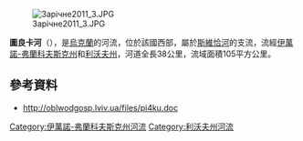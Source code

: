 [[Image:Зарічне2011_3.JPG|right]]

'''圖良卡河'''（{{lang-uk|Тур'янка}}），是[[烏克蘭|烏克蘭]]的河流，位於該國西部，屬於[[斯維恰河|斯維恰河]]的支流，流經[[伊萬諾-弗蘭科夫斯克州|伊萬諾-弗蘭科夫斯克州]]和[[利沃夫州|利沃夫州]]，河道全長38公里，流域面積105平方公里。

==參考資料==
* http://oblwodgosp.lviv.ua/files/pi4ku.doc{{dead link|date=2017年12月 |bot=InternetArchiveBot |fix-attempted=yes }}

{{DEFAULTSORT:Тур'янка}}
[[Category:伊萬諾-弗蘭科夫斯克州河流|Category:伊萬諾-弗蘭科夫斯克州河流]]
[[Category:利沃夫州河流|Category:利沃夫州河流]]


{{Ukraine-river-stub}}